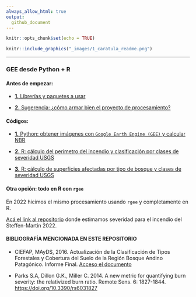 ```yaml
---
always_allow_html: true
output:
  github_document
---
```


```r
knitr::opts_chunk$set(echo = TRUE)
```

```r

knitr::include_graphics("_images/1_caratula_readme.png")

```

----------------------------------------
### **GEE desde Python + R**

#### **Antes de empezar:**

- [**1.** Librerías y paquetes a usar]()

- [**2.** Sugerencia: ¿cómo armar bien el proyecto de procesamiento?]()

#### **Códigos:**

- [**1.** Python: obtener imágenes con `Google Earth Engine (GEE)` y calcular NBR](https://github.com/romina-gonzalez-musso/Severidad_incendios/tree/main/_mds/1_Python_notebooks_GEE.md)

- [**2.** R: cálculo del perímetro del incendio y clasificación por clases de severidad USGS](https://github.com/romina-gonzalez-musso/Severidad_incendios/blob/main/_mds/2_R_perimetro_superficies.md)

- [**3.** R: cálculo de superficies afectadas por tipo de bosque y clases de severidad USGS](https://github.com/romina-gonzalez-musso/Severidad_incendios/blob/main/_mds/3_R_Supeficies_tipo_ftal.md)

#### **Otra opción: todo en R con `rgee`**

En 2022 hicimos el mismo procesamiento usando `rgee` y completamente en R. 

[Acá el link al repositorio](https://github.com/romina-gonzalez-musso/Severidad_Incendio-Steffen-Martin22?tab=readme-ov-file) donde estimamos severidad para el incendio del Steffen-Martin 2022. 


#### **BIBLIOGRAFÍA MENCIONADA EN ESTE REPOSITORIO**

- CIEFAP, MAyDS, 2016. Actualización de la Clasificación de Tipos Forestales y Cobertura del Suelo de la Región Bosque Andino Patagónico. Informe Final. [Acceso el documento](https://www.argentina.gob.ar/sites/default/files/informe_final_ccs_bap_20160712.pdf)

- Parks S.A, Dillon G.K., Miller C. 2014. A new metric for quantifying burn severity: the relativized burn ratio. Remote Sens. 6: 1827-1844. [https://doi.org/10.3390/rs6031827](https://doi.org/10.3390/rs6031827)


